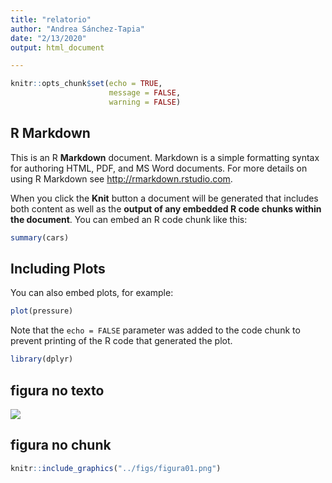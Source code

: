 ```yaml
---
title: "relatorio"
author: "Andrea Sánchez-Tapia"
date: "2/13/2020"
output: html_document

---
```




```r
knitr::opts_chunk$set(echo = TRUE, 
                      message = FALSE, 
                      warning = FALSE)
```

## R Markdown

This is an R __Markdown__ document. Markdown is a simple formatting syntax for authoring HTML, PDF, and MS Word documents. For more details on using R Markdown see <http://rmarkdown.rstudio.com>.  

When you click the **Knit** button a document will be generated that includes both content as well as the __output of any embedded R code chunks within the document__. You can embed an R code chunk like this:

```r
summary(cars)
```


## Including Plots

You can also embed plots, for example:

```r
plot(pressure)
```

Note that the `echo = FALSE` parameter was added to the code chunk to prevent printing of the R code that generated the plot.

```r
library(dplyr)
```

## figura no texto

![](../figs/figura01.png)

## figura no chunk

```r
knitr::include_graphics("../figs/figura01.png")
```


